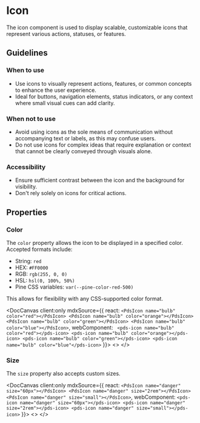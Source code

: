 
# Icon
The icon component is used to display scalable, customizable icons that represent various actions, statuses, or features.

## Guidelines

### When to use
- Use icons to visually represent actions, features, or common concepts to enhance the user experience.
- Ideal for buttons, navigation elements, status indicators, or any context where small visual cues can add clarity.

### When not to use
- Avoid using icons as the sole means of communication without accompanying text or labels, as this may confuse users.
- Do not use icons for complex ideas that require explanation or context that cannot be clearly conveyed through visuals alone.

### Accessibility
- Ensure sufficient contrast between the icon and the background for visibility.
- Don't rely solely on icons for critical actions.

## Properties

<DocArgsTable componentName="pds-icon" docSource={pdsDocsJson} />

### Color

The `color` property allows the icon to be displayed in a specified color. Accepted formats include:

- String: `red`
- HEX:  `#FF0000`
- RGB:  `rgb(255, 0, 0)`
- HSL: `hsl(0, 100%, 50%)`
- Pine CSS variables: `var(--pine-color-red-500)`

This allows for flexibility with any CSS-supported color format.

<DocCanvas client:only mdxSource={{
  react: `
<PdsIcon name="bulb" color="red"></PdsIcon>
<PdsIcon name="bulb" color="orange"></PdsIcon>
<PdsIcon name="bulb" color="green"></PdsIcon>
<PdsIcon name="bulb" color="blue"></PdsIcon>
`,
  webComponent: `
<pds-icon name="bulb" color="red"></pds-icon>
<pds-icon name="bulb" color="orange"></pds-icon>
<pds-icon name="bulb" color="green"></pds-icon>
<pds-icon name="bulb" color="blue"</pds-icon>`
}}>
  <>
    <pds-icon name="bulb" color="red"></pds-icon>
    <pds-icon name="bulb" color="orange"></pds-icon>
    <pds-icon name="bulb" color="green"></pds-icon>
    <pds-icon name="bulb" color="blue"></pds-icon>
  </>
</DocCanvas>

### Size

The `size` property also accepts custom sizes.

<DocCanvas client:only mdxSource={{
  react: `
<PdsIcon name="danger" size="60px"></PdsIcon>
<PdsIcon name="danger" size="2rem"></PdsIcon>
<PdsIcon name="danger" size="small"></PdsIcon>
`,
  webComponent: `
<pds-icon name="danger" size="60px"></pds-icon>
<pds-icon name="danger" size="2rem"></pds-icon>
<pds-icon name="danger" size="small"></pds-icon>
`
}}>
  <>
    <pds-icon name="danger" size="60px"></pds-icon>
    <pds-icon name="danger" size="2rem"></pds-icon>
    <pds-icon name="danger" size="small"></pds-icon>
  </>
</DocCanvas>
